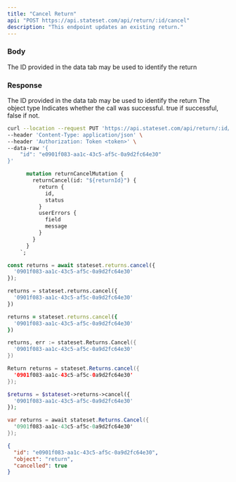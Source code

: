 ```yaml
---
title: "Cancel Return"
api: "POST https://api.stateset.com/api/return/:id/cancel"
description: "This endpoint updates an existing return."
---
```


### Body

<ParamField body="return_id" type="string">
  The ID provided in the data tab may be used to identify the return
</ParamField>

### Response

<ResponseField name="id" type="string">
  The ID provided in the data tab may be used to identify the return
</ResponseField>

<ResponseField name="object" type="string">
  The object type
</ResponseField>

<ResponseField name="success" type="number">
  Indicates whether the call was successful. true if successful, false if not.
</ResponseField>

<RequestExample>

```bash cURL
curl --location --request PUT 'https://api.stateset.com/api/return/:id/cancel' \
--header 'Content-Type: application/json' \
--header 'Authorization: Token <token>' \
--data-raw '{
    "id": "e0901f083-aa1c-43c5-af5c-0a9d2fc64e30"
}'
```

```graphQL GraphQL
      mutation returnCancelMutation {
        returnCancel(id: "${returnId}") {
          return {
            id,
            status
          }
          userErrors {
            field
            message
          }
        }
      }
    `;
```
    

```js Node.js
const returns = await stateset.returns.cancel({
  '0901f083-aa1c-43c5-af5c-0a9d2fc64e30'
});
```

```python Python
returns = stateset.returns.cancel({
  '0901f083-aa1c-43c5-af5c-0a9d2fc64e30'
})
```

```ruby Ruby
returns = stateset.returns.cancel({
  '0901f083-aa1c-43c5-af5c-0a9d2fc64e30'
})
```

```go Go
returns, err := stateset.Returns.Cancel({
  '0901f083-aa1c-43c5-af5c-0a9d2fc64e30'
})
```

```java Java
Return returns = stateset.Returns.cancel({
  '0901f083-aa1c-43c5-af5c-0a9d2fc64e30'
});
```

```php PHP
$returns = $stateset->returns->cancel({
  '0901f083-aa1c-43c5-af5c-0a9d2fc64e30'
});
```

```csharp C#
var returns = await stateset.Returns.Cancel({
  '0901f083-aa1c-43c5-af5c-0a9d2fc64e30'
});
```


</RequestExample>

<ResponseExample>

```json Response
{
  "id": "e0901f083-aa1c-43c5-af5c-0a9d2fc64e30",
  "object": "return",
  "cancelled": true
}
```

</ResponseExample>
